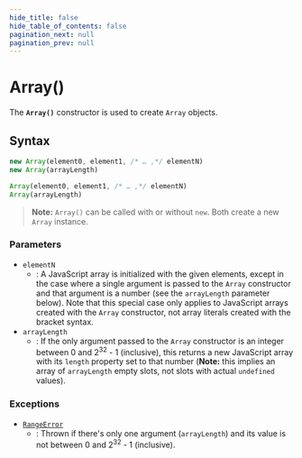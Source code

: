 ```yaml
---
hide_title: false
hide_table_of_contents: false
pagination_next: null
pagination_prev: null
---
```

# Array()

The **`Array()`** constructor is used to create `Array` objects.

## Syntax

```js
new Array(element0, element1, /* … ,*/ elementN)
new Array(arrayLength)

Array(element0, element1, /* … ,*/ elementN)
Array(arrayLength)
```

> **Note:** `Array()` can be called with or without `new`. Both create a new `Array` instance.

### Parameters

- `elementN`
  - : A JavaScript array is initialized with the given elements, except in the case where
    a single argument is passed to the `Array` constructor and that argument is
    a number (see the `arrayLength` parameter below). Note that this special case only
    applies to JavaScript arrays created with the `Array` constructor, not
    array literals created with the bracket syntax.
- `arrayLength`
  - : If the only argument passed to the `Array` constructor is an integer
    between 0 and 2<sup>32</sup> - 1 (inclusive), this returns a new JavaScript array with
    its `length` property set to that number (**Note:** this
    implies an array of `arrayLength` empty slots, not slots with actual
    `undefined` values).

### Exceptions

- [`RangeError`](../../globals/RangeError/RangeError.mdx)
  - : Thrown if there's only one argument (`arrayLength`) and its value is not between 0 and 2<sup>32</sup> - 1 (inclusive).
